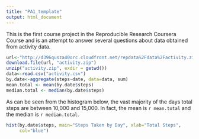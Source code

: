 ```yaml
---
title: "PA1_template"
output: html_document
---
```


This is the first course project in the Reproducible Research Coursera Course and is an attempt to answer several questions about data obtained from activity data.


```r
url<-"http://d396qusza40orc.cloudfront.net/repdata%2Fdata%2Factivity.zip"
download.file(url, "activity.zip")
unzip("activity.zip", exdir = getwd())
data<-read.csv("activity.csv")
by.date<-aggregate(steps~date, data=data, sum)
mean.total <- mean(by.date$steps)
median.total <- median(by.date$steps)
```

As can be seen from the histogram below, the vast majority of the days total steps are between 10,000 and 15,000.  In fact, the mean is `r mean.total` and the median is `r median.total`.

```r
hist(by.date$steps, main="Steps Taken by Day", xlab="Total Steps",
     col="blue")
```



